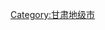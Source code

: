 {{Catnav|頁面分類|各種主題的頁面分類|依中国各省来作的分类|中国各省行政区划|甘肃行政区划|甘肃市州|甘肃地级市}}

{{catmore|金昌市}}
[[Category:甘肃地级市|Category:甘肃地级市]]